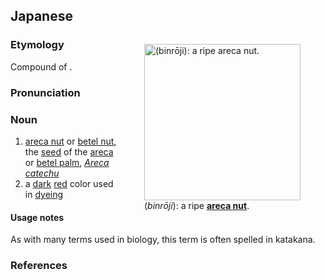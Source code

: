 ==Japanese==
<div style="float:right;">
{{wikipedia|lang=ja|ビンロウ|檳榔 (Areca palm)}}
{{wikipedia|Areca nut}}
[[File:Arecanut.jpg|thumb|250px|{{lang|ja|檳榔子}} (''binrōji''): a ripe '''[[areca nut]]'''.]]
</div>
{{ja-kanjitab|びん|ろう|し|k3=じ|r=y}}

===Etymology===
Compound of {{compound|lang=ja|sort=びんろうじ|檳榔|tr1=binrō|t1=areca palm, betel palm|子|tr2=shi|t2=child|pos2=also used as a [[diminutive]] suffix}}. {{rendaku2|sort=びんろうじ|shi|ji}}

===Pronunciation===
{{ja-pron|yomi=on|びんろうじ|acc=3|acc_ref=DJR}}

===Noun===
{{ja-noun|びんろうじ|ビンロウジ|hhira=びんらうじ}}

# [[areca nut]] or [[betel nut]], the [[seed]] of the [[areca]] or [[betel palm]], ''[[Areca catechu]]''
# a [[dark]] [[red]] color used in [[dyeing]]

====Usage notes====
As with many terms used in biology, this term is often spelled in katakana.

===References===
<references/>